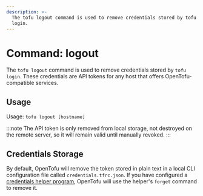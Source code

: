 ```yaml
---
description: >-
  The tofu logout command is used to remove credentials stored by tofu
  login.
---
```


# Command: logout

The `tofu logout` command is used to remove credentials stored by
`tofu login`. These credentials are API tokens for any host that offers OpenTofu-compatible services.

## Usage

Usage: `tofu logout [hostname]`

:::note
The API token is only removed from local storage, not destroyed on
the remote server, so it will remain valid until manually revoked.
:::

## Credentials Storage

By default, OpenTofu will remove the token stored in plain text in a local CLI
configuration file called `credentials.tfrc.json`. If you have configured a
[credentials helper program](../../cli/config/config-file.mdx#credentials-helpers), OpenTofu
will use the helper's `forget` command to remove it.
